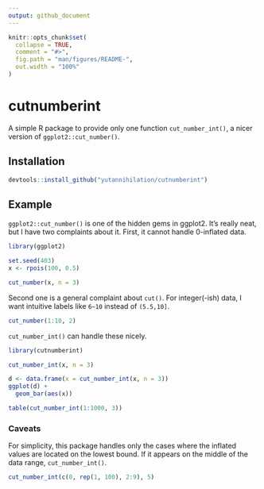 ```yaml
---
output: github_document
---
```


<!-- README.md is generated from README.Rmd. Please edit that file -->

```r
knitr::opts_chunk$set(
  collapse = TRUE,
  comment = "#>",
  fig.path = "man/figures/README-",
  out.width = "100%"
)
```

# cutnumberint

<!-- badges: start -->
<!-- badges: end -->

A simple R package to provide only one function `cut_number_int()`, a nicer version of `ggplot2::cut_number()`.

## Installation

``` r
devtools::install_github("yutannihilation/cutnumberint")
```

## Example

`ggplot2::cut_number()` is one of the hidden gems in ggplot2. It's really neat, but I have two complaints about it. First, it cannot handle 0-inflated data.

```r
library(ggplot2)

set.seed(403)
x <- rpois(100, 0.5)

cut_number(x, n = 3)
```


Second one is a general complaint about `cut()`. For integer(-ish) data, I want intuitive labels like `6~10` instead of `(5.5,10]`.

```r
cut_number(1:10, 2)
```

`cut_number_int()` can handle these nicely.

```r
library(cutnumberint)

cut_number_int(x, n = 3)
```

```r
d <- data.frame(x = cut_number_int(x, n = 3))
ggplot(d) +
  geom_bar(aes(x))
```

```r
table(cut_number_int(1:1000, 3))
```

### Caveats

For simplicity, this package handles only the cases where the inflated values are located on the lowest bound. If it appears on the middle of the data range, `cut_number_int()`.


```r
cut_number_int(c(0, rep(1, 100), 2:9), 5)
```

